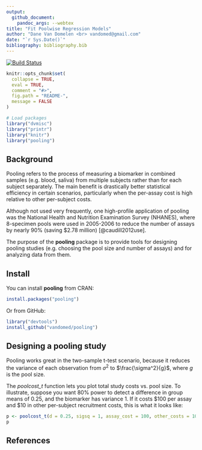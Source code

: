 ```yaml
---
output:
  github_document:
    pandoc_args: --webtex
title: "Fit Poolwise Regression Models"
author: "Dane Van Domelen <br> vandomed@gmail.com"
date: "`r Sys.Date()`"
bibliography: bibliography.bib
---
```


<!-- README.md is generated from README.Rmd. Please edit that file -->

[![Build Status](https://travis-ci.org/vandomed/pooling.svg?branch=master)](https://travis-ci.org/vandomed/pooling)

```r

knitr::opts_chunk$set(
  collapse = TRUE,
  eval = TRUE,
  comment = "#>",
  fig.path = "README-",
  message = FALSE
)

# Load packages
library("dvmisc")
library("printr")
library("knitr")
library("pooling")
```


## Background

Pooling refers to the process of measuring a biomarker in combined samples (e.g. blood, saliva) from multiple subjects rather than for each subject separately. The main benefit is drastically better statistical efficiency in certain scenarios, particularly when the per-assay cost is high relative to other per-subject costs.

Although not used very frequently, one high-profile application of pooling was the National Health and Nutrition Examination Survey (NHANES), where 8-specimen pools were used in 2005-2006 to reduce the number of assays by nearly 90\% (saving \$2.78 million) [@caudill2012use].

The purpose of the **pooling** package is to provide tools for designing pooling studies (e.g. choosing the pool size and number of assays) and for analyzing data from them.


## Install

You can install **pooling** from CRAN:

```r
install.packages("pooling")
```

Or from GitHub:

```r
library("devtools")
install_github("vandomed/pooling")
```


## Designing a pooling study

Pooling works great in the two-sample t-test scenario, because it reduces the variance of each observation from $\sigma^2$ to $\frac{\sigma^2}{g}$, where $g$ is the pool size.

The *poolcost_t* function lets you plot total study costs vs. pool size. To illustrate, suppose you want 80\% power to detect a difference in group means of 0.25, and the biomarker has variance 1. If it costs \$100 per assay and \$10 in other per-subject recruitment costs, this is what it looks like:

```r
p <- poolcost_t(d = 0.25, sigsq = 1, assay_cost = 100, other_costs = 10)
p
```


<!-- ## Analyzing data from a pooling study -->


## References
